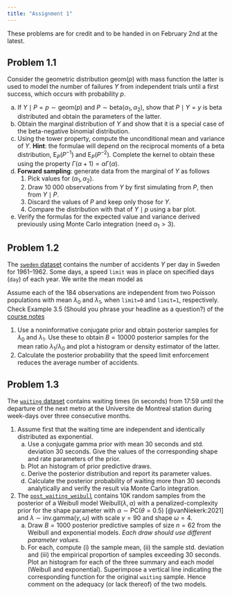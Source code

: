 ```yaml
---
title: "Assignment 1"
---
```


These problems are for credit and to be handed in on February 2nd at the latest.

## Problem 1.1


Consider the geometric distribution $\mathsf{geom}(p)$ with mass function
\begin{align*}
f(y; p) = p(1-p)^{y}, \qquad y = 0, 1, 2, \ldots;
\end{align*}
the latter is used to model the number of failures $Y$ from independent trials until a first success, which occurs with probability $p$.

a. If $Y \mid P=p \sim \mathsf{geom}(p)$ and $P \sim \mathsf{beta}(\alpha_1, \alpha_2)$, show that $P \mid Y=y$ is beta distributed and obtain the parameters of the latter.
b. Obtain the marginal distribution of $Y$ and show that it is a special case of the beta-negative binomial distribution.
c. Using the tower property, compute the unconditional mean and variance of $Y$. **Hint**: the formulae will depend on the reciprocal moments of a beta distribution,  $\mathsf{E}_P(P^{-1})$ and $\mathsf{E}_P(P^{-2})$. Complete the kernel to obtain these using the property $\Gamma(\alpha+1) = \alpha \Gamma(\alpha)$.
d. **Forward sampling**: generate data from the marginal of $Y$ as follows
   1. Pick values for $(\alpha_1, \alpha_2)$.
   2. Draw 10 000 observations from $Y$ by first simulating from $P$, then from $Y \mid P$. 
   3. Discard the values of $P$ and keep only those for $Y$. 
   4. Compare the distribution with that of $Y \mid p$ using a bar plot.
e. Verify the formulas for the expected value and variance derived previously using Monte Carlo integration (need $\alpha_1 > 3$).


## Problem 1.2

The [`sweden` dataset](/files/data/sweden.csv) contains the number of accidents $Y$ per day in Sweden for 1961--1962. Some days, a speed `limit` was in place on specified days (`day`) of each year. We write the mean model as
\begin{align*}
\mathsf{E}(Y_i; \lambda_0, \lambda_1) &= \exp(\beta_0 + \beta_1\texttt{limit}_i)
\\&= \begin{cases} \lambda_0 & \texttt{limit}_i=0 \\ \lambda_1 & \texttt{limit}_i=1.\end{cases}
\end{align*}

Assume each of the 184 observations are independent from two Poisson populations with mean $\lambda_0$ and $\lambda_1$, when `limit=0` and `limit=1`, respectively. Check Example 3.5 (Should you phrase your headline as a question?) of the [course notes](https://lbelzile.github.io/MATH80601A/priors.html#exm-poisson-upworthy-question)

1. Use a noninformative conjugate prior and obtain posterior samples for $\lambda_0$ and $\lambda_1$. Use these to obtain $B=10 000$ posterior samples for the mean ratio $\lambda_1/\lambda_0$ and plot a histogram or density estimator of the latter.
2. Calculate the posterior probability that the speed limit enforcement reduces the average number of accidents.


## Problem 1.3

The [`waiting` dataset](/files/data/waiting.csv) contains waiting times (in seconds) from 17:59 until the departure of the next metro at the Universite de Montreal station during week-days over three consecutive months.

1. Assume first that the waiting time are independent and identically distributed as exponential. 
   a. Use a conjugate gamma prior with mean 30 seconds and std. deviation 30 seconds. Give the values of the corresponding shape and rate parameters of the prior.
   b. Plot an histogram of prior predictive draws.
   c. Derive the posterior distribution and report its parameter values.
   d. Calculate the posterior probability of waiting more than 30 seconds analytically and verify the result via Monte Carlo integration.
2. The [`post_waiting_weibull`](/files/data/post_waiting_weibull.csv) contains 10K random samples from the posterior of a Weibull model $\mathsf{Weibull}(\lambda, \alpha)$ with a penalized-complexity prior for the shape parameter with $\alpha \sim \mathsf{PC}(\theta=0.5)$ [@vanNiekerk:2021] and  $\lambda \sim \mathsf{inv. gamma}(\gamma, \omega)$ with scale $\gamma=90$ and shape $\omega=4$.
    a. Draw $B=1000$ posterior predictive samples of size $n=62$ from the Weibull and exponential models. *Each draw should use different parameter values.*
    b. For each, compute (i) the sample mean, (ii) the sample std. deviation and (iii) the empirical proportion of samples exceeding 30 seconds. Plot an histogram for each of the three summary and each model (Weibull and exponential). Superimpose a vertical line indicating the corresponding function for the original `waiting` sample. Hence comment on the adequacy (or lack thereof) of the two models.

